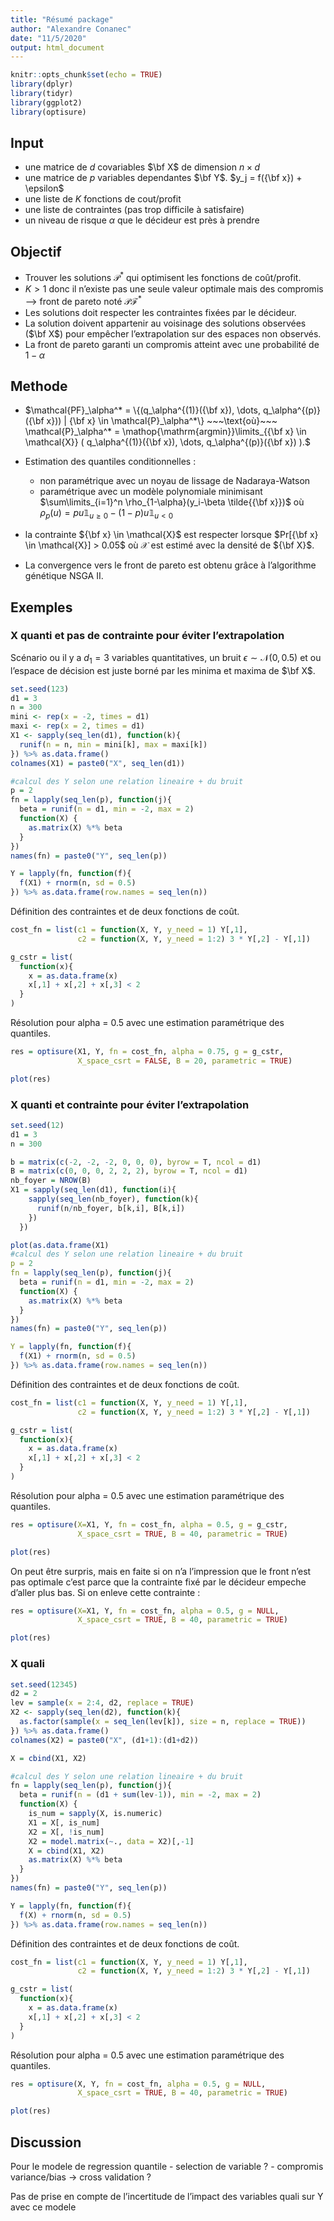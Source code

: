 ```yaml
---
title: "Résumé package"
author: "Alexandre Conanec"
date: "11/5/2020"
output: html_document
---
```


```r
knitr::opts_chunk$set(echo = TRUE)
library(dplyr)
library(tidyr)
library(ggplot2)
library(optisure)
```

## Input

- une matrice de $d$ covariables $\bf X$ de dimension $n\times d$
- une matrice de $p$ variables dependantes $\bf Y$. $y_j = f({\bf x}) + \epsilon$
- une liste de $K$ fonctions de cout/profit
- une liste de contraintes (pas trop difficile à satisfaire)
- un niveau de risque $\alpha$ que le décideur est près à prendre

## Objectif

- Trouver les solutions $\mathcal{P}^*$ qui optimisent les fonctions de coût/profit.
- $K > 1$ donc il n'existe pas une seule valeur optimale mais des compromis --> front de pareto noté $\mathcal{PF}^*$
- Les solutions doit respecter les contraintes fixées par le décideur.
- La solution doivent appartenir au voisinage des solutions observées ($\bf X$) pour empêcher l'extrapolation sur des espaces non observés.
- La front de pareto garanti un compromis atteint avec une probabilité de $1-\alpha$


## Methode

\DeclareMathOperator*{\argmin}{argmin}
- $\mathcal{PF}_\alpha^* = \{(q_\alpha^{(1)}({\bf x}), \dots, q_\alpha^{(p)}({\bf x})) | {\bf x} \in \mathcal{P}_\alpha^*\} ~~~\text{où}~~~ \mathcal{P}_\alpha^* = \argmin\limits_{{\bf x} \in \mathcal{X}} ( q_\alpha^{(1)}({\bf x}), \dots, q_\alpha^{(p)}({\bf x}) ).$

- Estimation des quantiles conditionnelles :
  - non paramétrique avec un noyau de lissage de Nadaraya-Watson
  - paramétrique avec un modèle polynomiale minimisant $\sum\limits_{i=1}^n \rho_{1-\alpha}(y_i-\beta \tilde{{\bf x}})$ où
  $\rho_p(u) = pu\mathbb{1}_{u \geq 0} - (1-p)u\mathbb{1}_{u < 0}$

- la contrainte ${\bf x} \in \mathcal{X}$ est respecter lorsque $Pr[{\bf x} \in \mathcal{X}] > 0.05$ où $\mathcal{X}$ est estimé avec la densité de ${\bf X}$.

- La convergence vers le front de pareto est obtenu grâce à l'algorithme génétique NSGA II.

## Exemples

### X quanti et pas de contrainte pour éviter l'extrapolation

Scénario ou il y a $d_1=3$ variables quantitatives, un bruit $\epsilon \sim \mathcal{N}(0, 0.5)$ et ou l'espace de décision est juste borné par les minima et maxima de $\bf X$.   

```r
set.seed(123)
d1 = 3
n = 300
mini <- rep(x = -2, times = d1)
maxi <- rep(x = 2, times = d1)
X1 <- sapply(seq_len(d1), function(k){
  runif(n = n, min = mini[k], max = maxi[k])
}) %>% as.data.frame()
colnames(X1) = paste0("X", seq_len(d1))

#calcul des Y selon une relation lineaire + du bruit
p = 2
fn = lapply(seq_len(p), function(j){
  beta = runif(n = d1, min = -2, max = 2)
  function(X) {
    as.matrix(X) %*% beta
  }
})
names(fn) = paste0("Y", seq_len(p))

Y = lapply(fn, function(f){
  f(X1) + rnorm(n, sd = 0.5)
}) %>% as.data.frame(row.names = seq_len(n))
```

Définition des contraintes et de deux fonctions de coût.

```r
cost_fn = list(c1 = function(X, Y, y_need = 1) Y[,1],
               c2 = function(X, Y, y_need = 1:2) 3 * Y[,2] - Y[,1])

g_cstr = list(
  function(x){
    x = as.data.frame(x)
    x[,1] + x[,2] + x[,3] < 2
  }
)
```

Résolution pour alpha = 0.5 avec une estimation paramétrique des quantiles.

```r
res = optisure(X1, Y, fn = cost_fn, alpha = 0.75, g = g_cstr, 
               X_space_csrt = FALSE, B = 20, parametric = TRUE)
```

```r
plot(res)
```

### X quanti et contrainte pour éviter l'extrapolation

```r
set.seed(12)
d1 = 3
n = 300

b = matrix(c(-2, -2, -2, 0, 0, 0), byrow = T, ncol = d1)
B = matrix(c(0, 0, 0, 2, 2, 2), byrow = T, ncol = d1)
nb_foyer = NROW(B)
X1 = sapply(seq_len(d1), function(i){
    sapply(seq_len(nb_foyer), function(k){
      runif(n/nb_foyer, b[k,i], B[k,i])
    })
  })

plot(as.data.frame(X1)
#calcul des Y selon une relation lineaire + du bruit
p = 2
fn = lapply(seq_len(p), function(j){
  beta = runif(n = d1, min = -2, max = 2)
  function(X) {
    as.matrix(X) %*% beta
  }
})
names(fn) = paste0("Y", seq_len(p))

Y = lapply(fn, function(f){
  f(X1) + rnorm(n, sd = 0.5)
}) %>% as.data.frame(row.names = seq_len(n))
```

Définition des contraintes et de deux fonctions de coût.

```r
cost_fn = list(c1 = function(X, Y, y_need = 1) Y[,1],
               c2 = function(X, Y, y_need = 1:2) 3 * Y[,2] - Y[,1])

g_cstr = list(
  function(x){
    x = as.data.frame(x)
    x[,1] + x[,2] + x[,3] < 2
  }
)
```

Résolution pour alpha = 0.5 avec une estimation paramétrique des quantiles.

```r
res = optisure(X=X1, Y, fn = cost_fn, alpha = 0.5, g = g_cstr, 
               X_space_csrt = TRUE, B = 40, parametric = TRUE)
```

```r
plot(res)
```

On peut être surpris, mais en faite si on n'a l'impression que le front n'est pas optimale c'est parce que la contrainte fixé par le décideur empeche d'aller plus bas. Si on enleve cette contrainte :

```r
res = optisure(X=X1, Y, fn = cost_fn, alpha = 0.5, g = NULL, 
               X_space_csrt = TRUE, B = 40, parametric = TRUE)
```

```r
plot(res)
```

### X quali

```r
set.seed(12345)
d2 = 2
lev = sample(x = 2:4, d2, replace = TRUE)
X2 <- sapply(seq_len(d2), function(k){
  as.factor(sample(x = seq_len(lev[k]), size = n, replace = TRUE))
}) %>% as.data.frame()
colnames(X2) = paste0("X", (d1+1):(d1+d2))

X = cbind(X1, X2)

#calcul des Y selon une relation lineaire + du bruit
fn = lapply(seq_len(p), function(j){
  beta = runif(n = (d1 + sum(lev-1)), min = -2, max = 2)
  function(X) {
    is_num = sapply(X, is.numeric)
    X1 = X[, is_num]
    X2 = X[, !is_num]
    X2 = model.matrix(~., data = X2)[,-1]
    X = cbind(X1, X2)
    as.matrix(X) %*% beta
  }
})
names(fn) = paste0("Y", seq_len(p))

Y = lapply(fn, function(f){
  f(X) + rnorm(n, sd = 0.5)
}) %>% as.data.frame(row.names = seq_len(n))
```

Définition des contraintes et de deux fonctions de coût.

```r
cost_fn = list(c1 = function(X, Y, y_need = 1) Y[,1],
               c2 = function(X, Y, y_need = 1:2) 3 * Y[,2] - Y[,1])

g_cstr = list(
  function(x){
    x = as.data.frame(x)
    x[,1] + x[,2] + x[,3] < 2
  }
)
```

Résolution pour alpha = 0.5 avec une estimation paramétrique des quantiles.

```r
res = optisure(X, Y, fn = cost_fn, alpha = 0.5, g = NULL, 
               X_space_csrt = TRUE, B = 40, parametric = TRUE)
```

```r
plot(res)
```
## Discussion

Pour le modele de regression quantile
- selection de variable ?
- compromis variance/bias -> cross validation ? 

Pas de prise en compte de l'incertitude de l'impact des variables quali sur Y avec ce modele

